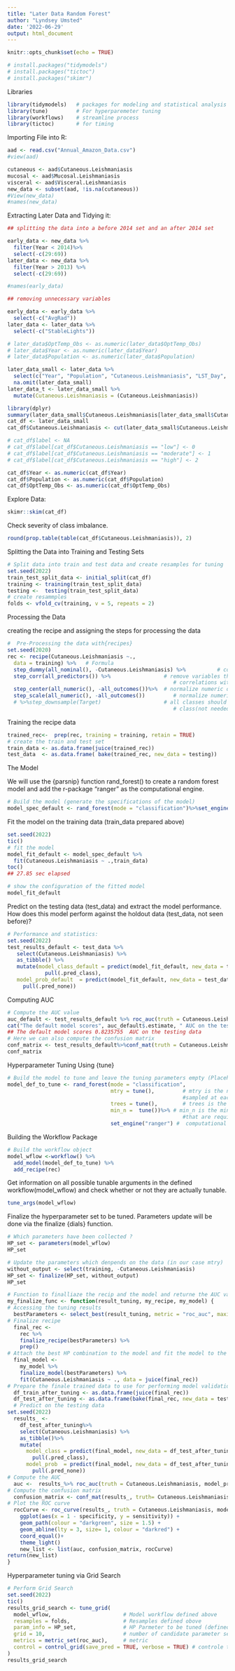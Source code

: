---
title: "Later Data Random Forest"
author: "Lyndsey Umsted"
date: '2022-06-29'
output: html_document
---

```{r setup, include=FALSE}
knitr::opts_chunk$set(echo = TRUE)
```

```{r}
# install.packages("tidymodels")
# install.packages("tictoc")
# install.packages("skimr")
```



Libraries
```{r}
library(tidymodels)   # packages for modeling and statistical analysis
library(tune)         # For hyperparemeter tuning
library(workflows)    # streamline process
library(tictoc)       # for timing
```


Importing File into R:
```{r}
aad <- read.csv("Annual_Amazon_Data.csv")
#view(aad)

cutaneous <- aad$Cutaneous.Leishmaniasis
mucosal <- aad$Mucosal.Leishmaniasis
visceral <- aad$Visceral.Leishmaniasis
new_data <- subset(aad, !is.na(cutaneous))
#View(new_data)
#names(new_data)
```


Extracting Later Data and Tidying it:
```{r}
## splitting the data into a before 2014 set and an after 2014 set

early_data <- new_data %>%
  filter(Year < 2014)%>%
  select(-c(29:69))
later_data <- new_data %>%
  filter(Year > 2013) %>%
  select(-c(29:69))

#names(early_data)

## removing unnecessary variables

early_data <- early_data %>%
  select(-c("AvgRad"))
later_data <- later_data %>%
  select(-c("StableLights"))

# later_data$OptTemp_Obs <- as.numeric(later_data$OptTemp_Obs)
# later_data$Year <- as.numeric(later_data$Year)
# later_data$Population <- as.numeric(later_data$Population)

later_data_small <- later_data %>%
  select(c("Year", "Population", "Cutaneous.Leishmaniasis", "LST_Day", "LST_Night", "OptTemp_Obs", "NDVI", "EVI", "Precip", "AvgRad", "SWOccurrence")) %>%
  na.omit(later_data_small)
later_data_t <- later_data_small %>%
  mutate(Cutaneous.Leishmaniasis = (Cutaneous.Leishmaniasis))
```

```{r}
library(dplyr)
summary(later_data_small$Cutaneous.Leishmaniasis[later_data_small$Cutaneous.Leishmaniasis > 0])
cat_df <- later_data_small
cat_df$Cutaneous.Leishmaniasis <- cut(later_data_small$Cutaneous.Leishmaniasis, breaks = c(-0.00000001,0.0000000001, 0.1364544408, 0.5728645265, 10^3), labels = c("none", "low", "moderate", "high")) # 67.86%, 78.57%, 89.29%, 100%

# cat_df$label <- NA
# cat_df$label[cat_df$Cutaneous.Leishmaniasis == "low"] <- 0
# cat_df$label[cat_df$Cutaneous.Leishmaniasis == "moderate"] <- 1
# cat_df$label[cat_df$Cutaneous.Leishmaniasis == "high"] <- 2

cat_df$Year <- as.numeric(cat_df$Year)
cat_df$Population <- as.numeric(cat_df$Population)
cat_df$OptTemp_Obs <- as.numeric(cat_df$OptTemp_Obs)
```


Explore Data:
```{r}
skimr::skim(cat_df)
```

Check severity of class imbalance.
```{r}
round(prop.table(table(cat_df$Cutaneous.Leishmaniasis)), 2)
```

Splitting the Data into Training and Testing Sets
```{r}
# Split data into train and test data and create resamples for tuning
set.seed(2022)
train_test_split_data <- initial_split(cat_df)
training <- training(train_test_split_data)
testing <-  testing(train_test_split_data)
# create resammples
folds <- vfold_cv(training, v = 5, repeats = 2)
```

Processing the Data

creating the recipe and assigning the steps for processing the data
```{r}
#  Pre-Processing the data with{recipes}
set.seed(2020)
rec <- recipe(Cutaneous.Leishmaniasis ~., 
  data = training) %>%   # Formula
  step_dummy(all_nominal(), -Cutaneous.Leishmaniasis) %>%          # convert nominal data into one or more numeric.
  step_corr(all_predictors()) %>%                 # remove variables that have large absolute 
                                                     # correlations with other variables.
  step_center(all_numeric(), -all_outcomes())%>%  # normalize numeric data to have a mean of zero.
  step_scale(all_numeric(), -all_outcomes())         # normalize numeric data to have a standard deviation of one.
  # %>%step_downsample(Target)                    # all classes should have the same frequency as the minority 
                                                     # class(not needed in our case)
```

Training the recipe data
```{r}
trained_rec<-  prep(rec, training = training, retain = TRUE)
# create the train and test set 
train_data <- as.data.frame(juice(trained_rec))
test_data  <- as.data.frame( bake(trained_rec, new_data = testing))
```

The Model

We will use the {parsnip} function rand_forest() to create a random forest model and add the r-package “ranger” as the computational engine.
```{r}
# Build the model (generate the specifications of the model) 
model_spec_default <- rand_forest(mode = "classification")%>%set_engine("ranger", verbose = TRUE)
```

Fit the model on the training data (train_data prepared above)
```{r}
set.seed(2022)
tic()
# fit the model
model_fit_default <- model_spec_default %>%
  fit(Cutaneous.Leishmaniasis ~ .,train_data)
toc()
## 27.85 sec elapsed

# show the configuration of the fitted model
model_fit_default
```

Predict on the testing data (test_data) and extract the model performance. How does this model perform against the holdout data (test_data, not seen before)?
```{r}
# Performance and statistics: 
set.seed(2022)
test_results_default <- test_data %>%
   select(Cutaneous.Leishmaniasis) %>%
   as_tibble() %>%
   mutate(model_class_default = predict(model_fit_default, new_data = test_data) %>% 
            pull(.pred_class),
   model_prob_default  = predict(model_fit_default, new_data = test_data, type = "prob") %>%
     pull(.pred_none))
```

Computing AUC
```{r}
# Compute the AUC value
auc_default <- test_results_default %>% roc_auc(truth = Cutaneous.Leishmaniasis, model_prob_default) 
cat("The default model scores", auc_default$.estimate, " AUC on the testing data")
## The default model scores 0.8235755  AUC on the testing data
# Here we can also compute the confusion matrix 
conf_matrix <- test_results_default%>%conf_mat(truth = Cutaneous.Leishmaniasis, model_class_default)
conf_matrix
```

Hyperparameter Tuning Using {tune}
```{r}
# Build the model to tune and leave the tuning parameters empty (Placeholder with the tune() function)
model_def_to_tune <- rand_forest(mode = "classification", 
                                 mtry = tune(),         # mtry is the number of predictors that will be randomly 
                                                        #sampled at each split when creating the tree models.
                                 trees = tune(),        # trees is the number of trees contained in the ensemble.
                                 min_n =  tune())%>% # min_n is the minimum number of data points in a node 
                                                        #that are required for the node to be split further. 
                                 set_engine("ranger") #  computational engine
```

Building the Workflow Package
```{r}
# Build the workflow object
model_wflow <-workflow() %>%
  add_model(model_def_to_tune) %>%
  add_recipe(rec)
```

Get information on all possible tunable arguments in the defined workflow(model_wflow) and check whether or not they are actually tunable.
```{r}
tune_args(model_wflow)
```

Finalize the hyperparameter set to be tuned.
Parameters update will be done via the finalize {dials} function.
```{r}
# Which parameters have been collected ?
HP_set <- parameters(model_wflow)
HP_set
```
```{r}
# Update the parameters which denpends on the data (in our case mtry)
without_output <- select(training, -Cutaneous.Leishmaniasis)
HP_set <- finalize(HP_set, without_output)
HP_set
```


```{r}
# Function to finalliaze the recip and the model and returne the AUC value and the ROC curve of the tuned model.  
my_finalize_func <- function(result_tuning, my_recipe, my_model) {
# Accessing the tuning results
  bestParameters <- select_best(result_tuning, metric = "roc_auc", maximize = TRUE)
# Finalize recipe
  final_rec <- 
    rec %>%
    finalize_recipe(bestParameters) %>%
    prep()
# Attach the best HP combination to the model and fit the model to the complete training data(data_in_scope_train) 
  final_model <-
    my_model %>%
    finalize_model(bestParameters) %>%
    fit(Cutaneous.Leishmaniasis ~ ., data = juice(final_rec))
# Prepare the finale trained data to use for performing model validation. 
  df_train_after_tuning <- as.data.frame(juice(final_rec)) 
  df_test_after_tuning <- as.data.frame(bake(final_rec, new_data = testing))
  # Predict on the testing data 
set.seed(2022)
  results_ <- 
    df_test_after_tuning%>%
    select(Cutaneous.Leishmaniasis) %>%
    as_tibble()%>%
    mutate(
      model_class = predict(final_model, new_data = df_test_after_tuning) %>% 
        pull(.pred_class),
      model_prob  = predict(final_model, new_data = df_test_after_tuning, type = "prob") %>% 
        pull(.pred_none))
# Compute the AUC  
  auc <-  results_%>% roc_auc(truth = Cutaneous.Leishmaniasis, model_prob)
# Compute the confusion matrix
  confusion_matrix <- conf_mat(results_, truth= Cutaneous.Leishmaniasis, model_class)
# Plot the ROC curve
  rocCurve <- roc_curve(results_, truth = Cutaneous.Leishmaniasis, model_prob)%>%
    ggplot(aes(x = 1 - specificity, y = sensitivity)) +
    geom_path(colour = "darkgreen", size = 1.5) +
    geom_abline(lty = 3, size= 1, colour = "darkred") +
    coord_equal()+
    theme_light()
    new_list <- list(auc, confusion_matrix, rocCurve)  
return(new_list)
}
```

Hyperparameter tuning via Grid Search
```{r}
# Perform Grid Search 
set.seed(2022)
tic() 
results_grid_search <- tune_grid(
  model_wflow,                       # Model workflow defined above
  resamples = folds,                 # Resamples defined obove
  param_info = HP_set,               # HP Parmeter to be tuned (defined above) 
  grid = 10,                         # number of candidate parameter sets to be created automatically
  metrics = metric_set(roc_auc),     # metric
  control = control_grid(save_pred = TRUE, verbose = TRUE) # controle the tuning process
)
results_grid_search
```










